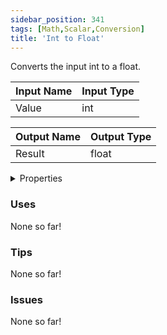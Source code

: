 ```yaml
---
sidebar_position: 341
tags: [Math,Scalar,Conversion]
title: 'Int to Float'
---
```


Converts the input int to a float.



<IChip uuid="65cfba8a-b5dc-4946-b824-e6efc5719f3a"/>

| Input Name | Input Type |
|-----------|-----------|
| Value | int |

| Output Name | Output Type |
|-----------|-----------|
| Result | float |


<details>
  <summary>Properties</summary>
  <div>
    <div>
    <table>
      <thead>
        <tr>
          <th>Is beta required?</th>
          <th>No</th>
        </tr>
        <tr>
          <th>Is this chip a trolling risk?</th>
          <th>No</th>
        </tr>
        <tr>
          <th>Is this chip a role assignment risk?</th>
          <th>No</th>
        </tr>
        <tr>
          <th>Chip UUID</th>
          <th>65cfba8a-b5dc-4946-b824-e6efc5719f3a</th>
        </tr>
        <tr>
          <th>Room availability</th>
          <th>Available everywhere</th>
        </tr>
      </thead>
    </table>
    </div>
  </div>
</details>

### Uses

None so far!

### Tips

None so far!

### Issues

None so far!
